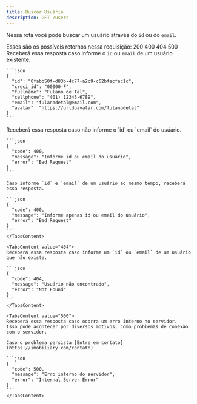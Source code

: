 ```yaml
---
title: Buscar Usuário
description: GET /users
---
```


Nessa rota você pode buscar um usuário através do
`id` ou do `email`.

Esses são os possíveis retornos nessa requisição:
<Tabs defaultValue="200" className="pb-1">
  <TabsList>
    <TabsTrigger value="200">200</TabsTrigger>
    <TabsTrigger value="400">400</TabsTrigger>
    <TabsTrigger value="404">404</TabsTrigger>
    <TabsTrigger value="500">500</TabsTrigger>
  </TabsList>
  <TabsContent value="200">
    Receberá essa resposta caso informe o `id` ou `email` de um usuário existente.

    ```json
    {
      "id": "0fabb50f-d83b-4c77-a2c9-c62bfecfac1c",
      "creci_id": "00000-F",
      "fullname": "Fulano de Tal",
      "cellphone": "(01) 12345-6789",
      "email": "fulanodetal@email.com",
      "avatar": "https://urldoavatar.com/fulanodetal"
    }
    ```
  </TabsContent>

  <TabsContent value="400">
    Receberá essa resposta caso não informe o `id` ou `email` do usúario.

    ```json
    {
      "code": 400,
      "message": "Informe id ou email do usuário",
      "error": "Bad Request"
    }
    ```

    Caso informe `id` e `email` de um usuário ao mesmo tempo, receberá essa resposta.

    ```json
    {
      "code": 400,
      "message": "Informe apenas id ou email do usuário",
      "error": "Bad Request"
    }
    ```
    </TabsContent>

    <TabsContent value="404">
    Receberá essa resposta caso informe um `id` ou `email` de um usuário que não existe.

    ```json
    {
      "code": 404,
      "message": "Usuário não encontrado",
      "error": "Not Found"
    }
    ```
    </TabsContent>

    <TabsContent value="500">
    Receberá essa resposta caso ocorra um erro interno no servidor.
    Isso pode acontecer por diversos motivos, como problemas de conexão com o servidor.

    Caso o problema persista [Entre em contato](https://imobiliary.com/contato)

    ```json
    {
      "code": 500,
      "message": "Erro interno do servidor",
      "error": "Internal Server Error"
    }
    ```
    </TabsContent>
</Tabs>